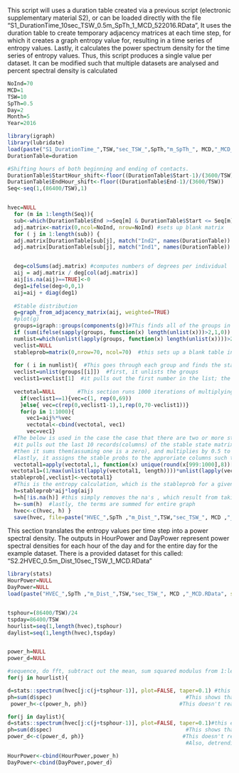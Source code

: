 This script will uses a duration table created via a previous script (electronic supplementary material S2), or can be loaded directly with the file "S1_DurationTime_10sec_TSW_0.5m_SpTh_1_MCD_522016.RData", It uses the duration table to create temporary adjacency matrices at each time step, for which it creates a graph entropy value for, resulting in a time series of entropy values. Lastly, it calculates the power spectrum density for the time series of entropy values. Thus, this script produces a single value per dataset. It can be modified such that multiple datasets are analysed and percent spectral density is calculated  

```{r}

NoInd=70
MCD=1
TSW=10
SpTh=0.5
Day=2
Month=5
Year=2016

library(igraph)
library(lubridate)
load(paste("S1_DurationTime_",TSW,"sec_TSW_",SpTh,"m_SpTh_", MCD,"_MCD_",Month, Day, Year,".RData", sep=""))
DurationTable=duration

#Shifting hours of both beginning and ending of contacts.  
DurationTable$StartHour_shift<-floor((DurationTable$Start-1)/(3600/TSW)) 
DurationTable$EndHour_shift<-floor((DurationTable$End-1)/(3600/TSW)) 
Seq<-seq(1,(86400/TSW),1) 


hvec=NULL
  for (m in 1:length(Seq)){
  sub<-which(DurationTable$End >=Seq[m] & DurationTable$Start <= Seq[m])     
  adj.matrix<-matrix(0,ncol=NoInd, nrow=NoInd) #sets up blank matrix
  for ( j in 1:length(sub)) {
  adj.matrix[DurationTable[sub[j], match("Ind2", names(DurationTable)) ],DurationTable[sub[j], match("Ind1", names(DurationTable)) ]]= DurationTable[sub[j], match("Duration", names(DurationTable))] #lower triangle
  adj.matrix[DurationTable[sub[j], match("Ind1", names(DurationTable)) ],DurationTable[sub[j], match("Ind2", names(DurationTable)) ]]= DurationTable[sub[j], match("Duration", names(DurationTable))] } #upper triangle } 


  deg=colSums(adj.matrix) #computes numbers of degrees per individual 
  aij = adj.matrix / deg[col(adj.matrix)]
  aij[is.na(aij)==TRUE]<-0
  deg1=ifelse(deg>0,0,1)
  aij=aij + diag(deg1)
  
  #Stable distribution
  g=graph_from_adjacency_matrix(aij, weighted=TRUE) 
  #plot(g)
  groups=igraph::groups(components(g))#This finds all of the groups in the graph
  if (sum(ifelse(sapply(groups, function(x) length(unlist(x)))>2,1,0)) == 0) {hvec=c(hvec,0); next} #this asks if there are any groups larger than 2; if not, the entropy is zero  
  numlist=which(unlist(lapply(groups, function(x) length(unlist(x))))>2)   #this finds groups length 0(i.e, with greater than zero entropy)
  veclist=NULL
  stableprob=matrix(0,nrow=70, ncol=70)  #this sets up a blank table in which the stable chains for each group will be inserted
  
  for ( i in numlist){  #This goes through each group and finds the stable distribution
  veclist=unlist(groups[[i]])  #first, it unlists the groups
  veclist1=veclist[1]  #it pulls out the first number in the list; the distribution should converge to a single stable state, unless there are more than 1 state, in which case the below code looks for that. 
  
  vectotal=NULL       #This section runs 1000 iterations of multiplying the index vector for each group against the aij to get the stable distribution
    if(veclist1==1){vec=c(1, rep(0,69))
    }else{ vec=c(rep(0,veclist1-1),1,rep(0,70-veclist1))}
    for(p in 1:1000){
      vec1=aij%*%vec
      vectotal<-cbind(vectotal, vec1)
      vec=vec1}
  #The below is used in the case the case that there are two or more stable states(should only be a max of two);
  #it pulls out the last 10 records(columns) of the stable state matrix, and finds the unique values in each row(rounded by 8)
  #then it sums them(assuming one is a zero), and multiplies by 0.5 to come up with a vector of probabilities.   
  #lastly, it assigns the stable probs to the approriate columns such that the entropy calc will work 
  vectotal1=apply(vectotal,1, function(x) unique(round(x[999:1000],8))[which(unique(round(x[999:1000],8))>=0)]  ) 
 vectotal1=(1/max(unlist(lapply(vectotal1, length))))*unlist(lapply(vectotal1, sum))
 stableprob[,veclist]<-vectotal1}
  #This is the entropy calculation, which is the stableprob for a given vector times the log of the aij location * the aij location to get the average for the subgraph 
  h=stableprob*aij*log(aij)  
  h=h[!is.na(h)] #this simply removes the na's , which result from taking the log of zero's
  h=-sum(h)  #lastly, the terms are summed for entire graph
  hvec<-c(hvec, h) }  
  save(hvec, file=paste("HVEC_",SpTh ,"m_Dist_",TSW,"sec_TSW_", MCD ,"_MCD.RData", sep=""))


```


This section translates the entropy values per time step into a power spectral density. The outputs in HourPower and DayPower represent power spectral densities for each hour of the day and for the entire day for the example dataset. There is a provided dataset for this called: 
"S2.2HVEC_0.5m_Dist_10sec_TSW_1_MCD.RData"
```{r}
library(stats)
HourPower=NULL
DayPower=NULL
load(paste("HVEC_",SpTh ,"m_Dist_",TSW,"sec_TSW_", MCD ,"_MCD.RData", sep=""))


tsphour=(86400/TSW)/24
tspday=86400/TSW
hourlist=seq(1,length(hvec),tsphour)
daylist=seq(1,length(hvec),tspday)


power_h=NULL
power_d=NULL

#sequence, do fft, subtract out the mean, sum squared modulus from 1:length(b) 
for(j in hourlist){

d=stats::spectrum(hvec[j:c(j+tsphour-1)], plot=FALSE, taper=0.1) #this employs a smoother; setting the taper to zero produces very similar results to above 
ph=sum(d$spec)                                          #This shows that square of the absolute value is generated by multiplying the complex number by its conjugate
 power_h<-c(power_h, ph)}                             #This doesn't really answer the question of whether the zero frequency should be used 

for(j in daylist){
d=stats::spectrum(hvec[j:c(j+tsphour-1)], plot=FALSE, taper=0.1)#this employs a smoother; setting the taper to zero produces very similar results to above 
ph=sum(d$spec)                                          #This shows that square of the absolute value is generated by multiplying the complex number by its conjugate
power_d<-c(power_d, ph)}                               #This doesn't really answer the question of whether the zero frequency should be used 
                                                        #Also, detrending is done. 

HourPower<-cbind(HourPower,power_h)
DayPower<-cbind(DayPower,power_d)


```
